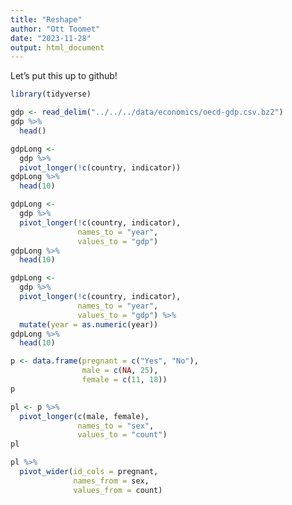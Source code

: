 ```yaml
---
title: "Reshape"
author: "Ott Toomet"
date: "2023-11-28"
output: html_document
---
```


Let's put this up to github!

```r
library(tidyverse)
```
```r
gdp <- read_delim("../../../data/economics/oecd-gdp.csv.bz2")
gdp %>% 
  head()
```

```r
gdpLong <- 
  gdp %>% 
  pivot_longer(!c(country, indicator))
gdpLong %>% 
  head(10)
```
```r
gdpLong <- 
  gdp %>% 
  pivot_longer(!c(country, indicator),
               names_to = "year",
               values_to = "gdp")
gdpLong %>% 
  head(10)
```
```r
gdpLong <- 
  gdp %>% 
  pivot_longer(!c(country, indicator),
               names_to = "year",
               values_to = "gdp") %>% 
  mutate(year = as.numeric(year))
gdpLong %>% 
  head(10)
```
```r
p <- data.frame(pregnant = c("Yes", "No"),
                male = c(NA, 25),
                female = c(11, 18))
p
```

```r
pl <- p %>% 
  pivot_longer(c(male, female), 
               names_to = "sex",
               values_to = "count")
pl
```
```r
pl %>% 
  pivot_wider(id_cols = pregnant,
              names_from = sex,
              values_from = count)
```

